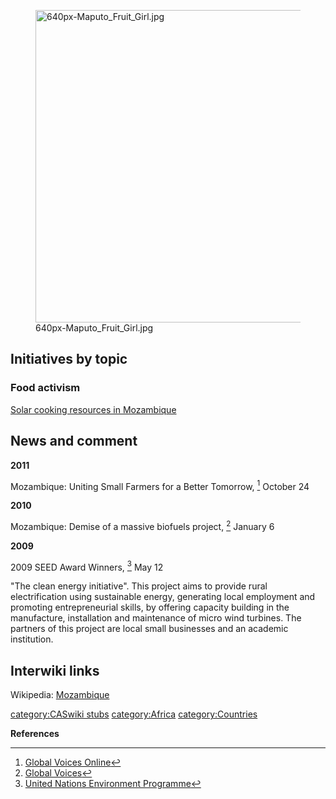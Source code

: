[[File:640px-Maputo Fruit Girl.jpg|right|500px]]
== Initiatives by topic ==

=== Food activism ===

[[Wikia:solarcooking:Mozambique|Solar cooking resources in Mozambique]]

== News and comment ==

'''2011''' 

Mozambique: Uniting Small Farmers for a Better Tomorrow, <ref>[http://globalvoicesonline.org/2011/10/24/mozambique-uniting-small-farmers-for-a-better-tomorrow/ Global Voices Online]</ref> October 24

'''2010''' 

Mozambique: Demise of a massive biofuels project, <ref>[http://globalvoicesonline.org/2010/01/06/mozambique-demise-of-a-massive-biofuels-project/ Global Voices]</ref> January 6

'''2009''' 

2009 SEED Award Winners, <ref>[http://www.unep.org/Documents.Multilingual/Default.asp?DocumentID=585&ArticleID=6164&l=en&t=long United Nations Environment Programme]</ref> May 12

"The clean energy initiative". This project aims to provide rural electrification using sustainable energy, generating local employment and promoting entrepreneurial skills, by offering capacity building in the manufacture, installation and maintenance of micro wind turbines. The partners of this project are local small businesses and an academic institution.
 
== Interwiki links ==
Wikipedia: [[wikipedia:Mozambique|Mozambique]]


{{scaendmenu}}{{stub}}
[[category:CASwiki stubs]]
[[category:Africa]]
[[category:Countries]]

'''References'''
{{Attrib sca ref|Mozambique}}
<references/>